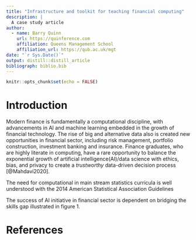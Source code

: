 ```yaml
---
title: "Infrastructure and toolkit for teaching financial computing"
description: |
  A case study article
author:
  - name: Barry Quinn 
    url: https://quinference.com
    affiliation: Queens Management School
    affiliation_url: https://qub.ac.uk/mgt
date: "`r Sys.Date()`"
output: distill::distill_article
bibliograph: biblio.bib
---
```


```r
knitr::opts_chunk$set(echo = FALSE)
```

# Introduction

Modern finance is fundamentally a computational discipline, with advancements in AI and machine learning embedded in the growth of financial technology.  The rise of big and alternative data also is created new opportunities in financial sector, including risk management, portfolio construction, investment banking and insurance.  Finance graduates, who are highly literate in computing, have a rare opportunity to balance the exponential growth of artificial intelligence(AI)/data science with ethics, bias, and privacy to create a *trustworthy* data-driven decision process [@Mahdavi2020].

The need for computational in main stream statistics curricula is well understood with the 2014 American Statistical Association Guidelines

The success of AI initiative in financial sector is dependent on bridging the skills gap illustrated in figure 1.

# References







